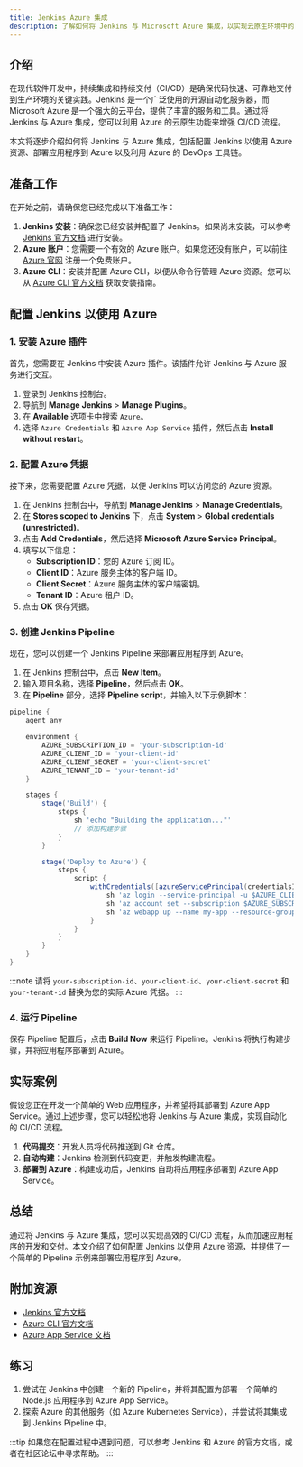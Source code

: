 ```yaml
---
title: Jenkins Azure 集成
description: 了解如何将 Jenkins 与 Microsoft Azure 集成，以实现云原生环境中的持续集成和持续交付（CI/CD）。
---
```


## 介绍

在现代软件开发中，持续集成和持续交付（CI/CD）是确保代码快速、可靠地交付到生产环境的关键实践。Jenkins 是一个广泛使用的开源自动化服务器，而 Microsoft Azure 是一个强大的云平台，提供了丰富的服务和工具。通过将 Jenkins 与 Azure 集成，您可以利用 Azure 的云原生功能来增强 CI/CD 流程。

本文将逐步介绍如何将 Jenkins 与 Azure 集成，包括配置 Jenkins 以使用 Azure 资源、部署应用程序到 Azure 以及利用 Azure 的 DevOps 工具链。

## 准备工作

在开始之前，请确保您已经完成以下准备工作：

1. **Jenkins 安装**：确保您已经安装并配置了 Jenkins。如果尚未安装，可以参考 [Jenkins 官方文档](https://www.jenkins.io/doc/book/installing/) 进行安装。
2. **Azure 账户**：您需要一个有效的 Azure 账户。如果您还没有账户，可以前往 [Azure 官网](https://azure.microsoft.com/) 注册一个免费账户。
3. **Azure CLI**：安装并配置 Azure CLI，以便从命令行管理 Azure 资源。您可以从 [Azure CLI 官方文档](https://docs.microsoft.com/en-us/cli/azure/install-azure-cli) 获取安装指南。

## 配置 Jenkins 以使用 Azure

### 1. 安装 Azure 插件

首先，您需要在 Jenkins 中安装 Azure 插件。该插件允许 Jenkins 与 Azure 服务进行交互。

1. 登录到 Jenkins 控制台。
2. 导航到 **Manage Jenkins** > **Manage Plugins**。
3. 在 **Available** 选项卡中搜索 `Azure`。
4. 选择 `Azure Credentials` 和 `Azure App Service` 插件，然后点击 **Install without restart**。

### 2. 配置 Azure 凭据

接下来，您需要配置 Azure 凭据，以便 Jenkins 可以访问您的 Azure 资源。

1. 在 Jenkins 控制台中，导航到 **Manage Jenkins** > **Manage Credentials**。
2. 在 **Stores scoped to Jenkins** 下，点击 **System** > **Global credentials (unrestricted)**。
3. 点击 **Add Credentials**，然后选择 **Microsoft Azure Service Principal**。
4. 填写以下信息：
   - **Subscription ID**：您的 Azure 订阅 ID。
   - **Client ID**：Azure 服务主体的客户端 ID。
   - **Client Secret**：Azure 服务主体的客户端密钥。
   - **Tenant ID**：Azure 租户 ID。
5. 点击 **OK** 保存凭据。

### 3. 创建 Jenkins Pipeline

现在，您可以创建一个 Jenkins Pipeline 来部署应用程序到 Azure。

1. 在 Jenkins 控制台中，点击 **New Item**。
2. 输入项目名称，选择 **Pipeline**，然后点击 **OK**。
3. 在 **Pipeline** 部分，选择 **Pipeline script**，并输入以下示例脚本：

```groovy
pipeline {
    agent any

    environment {
        AZURE_SUBSCRIPTION_ID = 'your-subscription-id'
        AZURE_CLIENT_ID = 'your-client-id'
        AZURE_CLIENT_SECRET = 'your-client-secret'
        AZURE_TENANT_ID = 'your-tenant-id'
    }

    stages {
        stage('Build') {
            steps {
                sh 'echo "Building the application..."'
                // 添加构建步骤
            }
        }

        stage('Deploy to Azure') {
            steps {
                script {
                    withCredentials([azureServicePrincipal(credentialsId: 'azure-credentials', subscriptionId: env.AZURE_SUBSCRIPTION_ID, clientId: env.AZURE_CLIENT_ID, clientSecret: env.AZURE_CLIENT_SECRET, tenantId: env.AZURE_TENANT_ID)]) {
                        sh 'az login --service-principal -u $AZURE_CLIENT_ID -p $AZURE_CLIENT_SECRET --tenant $AZURE_TENANT_ID'
                        sh 'az account set --subscription $AZURE_SUBSCRIPTION_ID'
                        sh 'az webapp up --name my-app --resource-group my-resource-group --location eastus --sku F1'
                    }
                }
            }
        }
    }
}
```

:::note
请将 `your-subscription-id`、`your-client-id`、`your-client-secret` 和 `your-tenant-id` 替换为您的实际 Azure 凭据。
:::

### 4. 运行 Pipeline

保存 Pipeline 配置后，点击 **Build Now** 来运行 Pipeline。Jenkins 将执行构建步骤，并将应用程序部署到 Azure。

## 实际案例

假设您正在开发一个简单的 Web 应用程序，并希望将其部署到 Azure App Service。通过上述步骤，您可以轻松地将 Jenkins 与 Azure 集成，实现自动化的 CI/CD 流程。

1. **代码提交**：开发人员将代码推送到 Git 仓库。
2. **自动构建**：Jenkins 检测到代码变更，并触发构建流程。
3. **部署到 Azure**：构建成功后，Jenkins 自动将应用程序部署到 Azure App Service。

## 总结

通过将 Jenkins 与 Azure 集成，您可以实现高效的 CI/CD 流程，从而加速应用程序的开发和交付。本文介绍了如何配置 Jenkins 以使用 Azure 资源，并提供了一个简单的 Pipeline 示例来部署应用程序到 Azure。

## 附加资源

- [Jenkins 官方文档](https://www.jenkins.io/doc/)
- [Azure CLI 官方文档](https://docs.microsoft.com/en-us/cli/azure/)
- [Azure App Service 文档](https://docs.microsoft.com/en-us/azure/app-service/)

## 练习

1. 尝试在 Jenkins 中创建一个新的 Pipeline，并将其配置为部署一个简单的 Node.js 应用程序到 Azure App Service。
2. 探索 Azure 的其他服务（如 Azure Kubernetes Service），并尝试将其集成到 Jenkins Pipeline 中。

:::tip
如果您在配置过程中遇到问题，可以参考 Jenkins 和 Azure 的官方文档，或者在社区论坛中寻求帮助。
:::